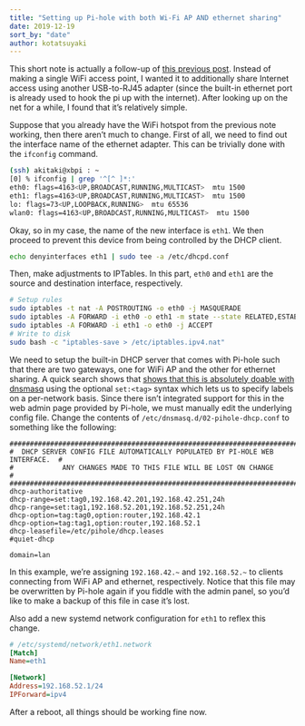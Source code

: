 ```yaml
---
title: "Setting up Pi-hole with both Wi-Fi AP AND ethernet sharing"
date: 2019-12-19
sort_by: "date"
author: kotatsuyaki
---
```


This short note is actually a follow-up of [this previous post](https://akitaki.gitlab.io/pihole-ap/). Instead of making a single WiFi access point, I wanted it to additionally share Internet access using another USB-to-RJ45 adapter (since the built-in ethernet port is already used to hook the pi up with the internet). After looking up on the net for a while, I found that it's relatively simple.

Suppose that you already have the WiFi hotspot from the previous note working, then there aren't much to change. First of all, we need to find out the interface name of the ethernet adapter. This can be trivially done with the `ifconfig` command.

```bash
(ssh) akitaki@xbpi : ~
[0] % ifconfig | grep '^[^ ]*:'
eth0: flags=4163<UP,BROADCAST,RUNNING,MULTICAST>  mtu 1500
eth1: flags=4163<UP,BROADCAST,RUNNING,MULTICAST>  mtu 1500
lo: flags=73<UP,LOOPBACK,RUNNING>  mtu 65536
wlan0: flags=4163<UP,BROADCAST,RUNNING,MULTICAST>  mtu 1500
```

<!-- more -->

Okay, so in my case, the name of the new interface is `eth1`. We then proceed to prevent this device from being controlled by the DHCP client.

```bash
echo denyinterfaces eth1 | sudo tee -a /etc/dhcpd.conf
```

Then, make adjustments to IPTables. In this part, `eth0` and `eth1` are the source and destination interface, respectively.

```bash
# Setup rules
sudo iptables -t nat -A POSTROUTING -o eth0 -j MASQUERADE
sudo iptables -A FORWARD -i eth0 -o eth1 -m state --state RELATED,ESTABLISHED -j ACCEPT
sudo iptables -A FORWARD -i eth1 -o eth0 -j ACCEPT
# Write to disk
sudo bash -c "iptables-save > /etc/iptables.ipv4.nat"
```

We need to setup the built-in DHCP server that comes with Pi-hole such that there are two gateways, one for WiFi AP and the other for ethernet sharing. A quick search shows that [shows that this is absolutely doable with dnsmasq](https://stackoverflow.com/questions/29453522/how-to-specify-two-or-more-gateways-in-dnsmasq) using the optional `set:<tag>` syntax which lets us to specify labels on a per-network basis. Since there isn't integrated support for this in the web admin page provided by Pi-hole, we must manually edit the underlying config file. Change the contents of `/etc/dnsmasq.d/02-pihole-dhcp.conf` to something like the following:

```
###############################################################################
#  DHCP SERVER CONFIG FILE AUTOMATICALLY POPULATED BY PI-HOLE WEB INTERFACE.  #
#            ANY CHANGES MADE TO THIS FILE WILL BE LOST ON CHANGE             #
###############################################################################
dhcp-authoritative
dhcp-range=set:tag0,192.168.42.201,192.168.42.251,24h
dhcp-range=set:tag1,192.168.52.201,192.168.52.251,24h
dhcp-option=tag:tag0,option:router,192.168.42.1
dhcp-option=tag:tag1,option:router,192.168.52.1
dhcp-leasefile=/etc/pihole/dhcp.leases
#quiet-dhcp

domain=lan
```

In this example, we're assigning `192.168.42.~` and `192.168.52.~` to clients connecting from WiFi AP and ethernet, respectively. Notice that this file may be overwritten by Pi-hole again if you fiddle with the admin panel, so you'd like to make a backup of this file in case it's lost.

Also add a new systemd network configuration for `eth1` to reflex this change.

```ini
# /etc/systemd/network/eth1.network
[Match]
Name=eth1

[Network]
Address=192.168.52.1/24
IPForward=ipv4
```

After a reboot, all things should be working fine now.
